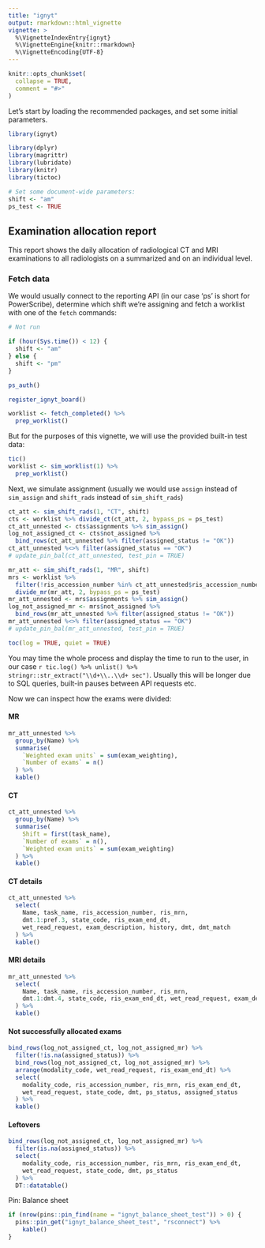 ```yaml
---
title: "ignyt"
output: rmarkdown::html_vignette
vignette: >
  %\VignetteIndexEntry{ignyt}
  %\VignetteEngine{knitr::rmarkdown}
  %\VignetteEncoding{UTF-8}
---
```


```r
knitr::opts_chunk$set(
  collapse = TRUE,
  comment = "#>"
)
```

Let's start by loading the recommended packages, and set some initial parameters.
```r

library(ignyt)

library(dplyr)
library(magrittr)
library(lubridate)
library(knitr)
library(tictoc)

# Set some document-wide parameters:
shift <- "am"
ps_test <- TRUE
```

## Examination allocation report

This report shows the daily allocation of radiological CT and MRI examinations to all  radiologists on a summarized and on an individual level. 

### Fetch data {.tabset}

We would usually connect to the reporting API (in our case 'ps' is short for PowerScribe), determine which shift we're assigning and fetch a worklist with one of the `fetch` commands:

```r
# Not run

if (hour(Sys.time()) < 12) {
  shift <- "am"
} else {
  shift <- "pm"
}

ps_auth()

register_ignyt_board()

worklist <- fetch_completed() %>%
  prep_worklist()
```

But for the purposes of this vignette, we will use the provided built-in test data:

```r

tic()
worklist <- sim_worklist(1) %>%
  prep_worklist()
```

Next, we simulate assignment (usually we would use `assign` instead of `sim_assign` and `shift_rads` instead of `sim_shift_rads`)

```r

ct_att <- sim_shift_rads(1, "CT", shift)
cts <- worklist %>% divide_ct(ct_att, 2, bypass_ps = ps_test)
ct_att_unnested <- cts$assignments %>% sim_assign()
log_not_assigned_ct <- cts$not_assigned %>%
  bind_rows(ct_att_unnested %>% filter(assigned_status != "OK"))
ct_att_unnested %<>% filter(assigned_status == "OK")
# update_pin_bal(ct_att_unnested, test_pin = TRUE)

mr_att <- sim_shift_rads(1, "MR", shift)
mrs <- worklist %>%
  filter(!ris_accession_number %in% ct_att_unnested$ris_accession_number) %>% 
  divide_mr(mr_att, 2, bypass_ps = ps_test)
mr_att_unnested <- mrs$assignments %>% sim_assign()
log_not_assigned_mr <- mrs$not_assigned %>%
  bind_rows(mr_att_unnested %>% filter(assigned_status != "OK"))
mr_att_unnested %<>% filter(assigned_status == "OK")
# update_pin_bal(mr_att_unnested, test_pin = TRUE)

toc(log = TRUE, quiet = TRUE)
```

You may time the whole process and display the time to run to the user, in our case `r tic.log() %>% unlist() %>% stringr::str_extract("\\d+\\..\\d+ sec")`. Usually this will be longer due to SQL queries, built-in pauses between API requests etc.

Now we can inspect how the exams were divided:

#### MR

```r

mr_att_unnested %>%
  group_by(Name) %>%
  summarise(
    `Weighted exam units` = sum(exam_weighting),
    `Number of exams` = n()
  ) %>%
  kable()
```

#### CT

```r

ct_att_unnested %>%
  group_by(Name) %>%
  summarise(
    Shift = first(task_name),
    `Number of exams` = n(),
    `Weighted exam units` = sum(exam_weighting)
  ) %>%
  kable()
```

#### CT details

```r

ct_att_unnested %>%
  select(
    Name, task_name, ris_accession_number, ris_mrn,
    dmt.1:pref.3, state_code, ris_exam_end_dt,
    wet_read_request, exam_description, history, dmt, dmt_match
  ) %>%
  kable()
```

#### MRI details

```r

mr_att_unnested %>%
  select(
    Name, task_name, ris_accession_number, ris_mrn,
    dmt.1:dmt.4, state_code, ris_exam_end_dt, wet_read_request, exam_description, history, dmt
  ) %>%
  kable()
```

#### Not successfully allocated exams

```r
bind_rows(log_not_assigned_ct, log_not_assigned_mr) %>%
  filter(!is.na(assigned_status)) %>%
  bind_rows(log_not_assigned_ct, log_not_assigned_mr) %>%
  arrange(modality_code, wet_read_request, ris_exam_end_dt) %>%
  select(
    modality_code, ris_accession_number, ris_mrn, ris_exam_end_dt,
    wet_read_request, state_code, dmt, ps_status, assigned_status
  ) %>%
  kable()
```


#### Leftovers

```r

bind_rows(log_not_assigned_ct, log_not_assigned_mr) %>%
  filter(is.na(assigned_status)) %>%
  select(
    modality_code, ris_accession_number, ris_mrn, ris_exam_end_dt,
    wet_read_request, state_code, dmt, ps_status
  ) %>%
  DT::datatable()
```

Pin: Balance sheet

```r
if (nrow(pins::pin_find(name = "ignyt_balance_sheet_test")) > 0) {
  pins::pin_get("ignyt_balance_sheet_test", "rsconnect") %>%
    kable()
}
```
